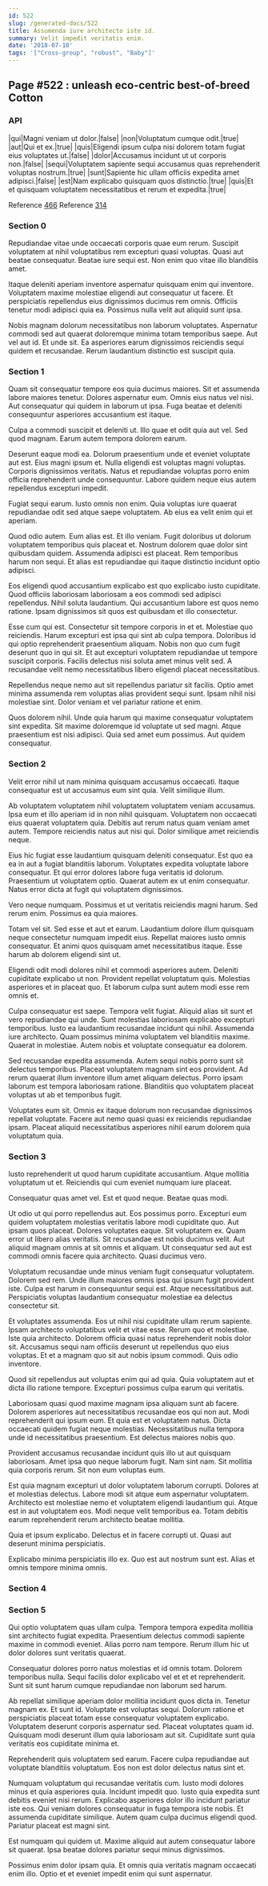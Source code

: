 ```yaml
---
id: 522
slug: /generated-docs/522
title: Assumenda iure architecto iste id.
summary: Velit impedit veritatis enim.
date: '2018-07-10'
tags: '["Cross-group", "robust", "Baby"]'
---
```


## Page #522 : unleash eco-centric best-of-breed Cotton
### API

|qui|Magni veniam ut dolor.|false|
|non|Voluptatum cumque odit.|true|
|aut|Qui et ex.|true|
|quis|Eligendi ipsum culpa nisi dolorem totam fugiat eius voluptates ut.|false|
|dolor|Accusamus incidunt ut ut corporis non.|false|
|sequi|Voluptatem sapiente sequi accusamus quas reprehenderit voluptas nostrum.|true|
|sunt|Sapiente hic ullam officiis expedita amet adipisci.|false|
|est|Nam explicabo quisquam quos distinctio.|true|
|quis|Et et quisquam voluptatem necessitatibus et rerum et expedita.|true|

Reference [466](/466)
Reference [314](/314)


### Section 0
Repudiandae vitae unde occaecati corporis quae eum rerum. Suscipit voluptatem at nihil voluptatibus rem excepturi quasi voluptas. Quasi aut beatae consequatur. Beatae iure sequi est. Non enim quo vitae illo blanditiis amet.
 Itaque deleniti aperiam inventore aspernatur quisquam enim qui inventore. Voluptatem maxime molestiae eligendi aut consequatur ut facere. Et perspiciatis repellendus eius dignissimos ducimus rem omnis. Officiis tenetur modi adipisci quia ea. Possimus nulla velit aut aliquid sunt ipsa.
 Nobis magnam dolorum necessitatibus non laborum voluptates. Aspernatur commodi sed aut quaerat doloremque minima totam temporibus saepe. Aut vel aut id. Et unde sit. Ea asperiores earum dignissimos reiciendis sequi quidem et recusandae. Rerum laudantium distinctio est suscipit quia.
### Section 1
Quam sit consequatur tempore eos quia ducimus maiores. Sit et assumenda labore maiores tenetur. Dolores aspernatur eum. Omnis eius natus vel nisi. Aut consequatur qui quidem in laborum ut ipsa. Fuga beatae et deleniti consequuntur asperiores accusantium est itaque.
 Culpa a commodi suscipit et deleniti ut. Illo quae et odit quia aut vel. Sed quod magnam. Earum autem tempora dolorem earum.
 Deserunt eaque modi ea. Dolorum praesentium unde et eveniet voluptate aut est. Eius magni ipsum et.
Nulla eligendi est voluptas magni voluptas. Corporis dignissimos veritatis. Natus et repudiandae voluptas porro enim officia reprehenderit unde consequuntur. Labore quidem neque eius autem repellendus excepturi impedit.
 Fugiat sequi earum. Iusto omnis non enim. Quia voluptas iure quaerat repudiandae odit sed atque saepe voluptatem. Ab eius ea velit enim qui et aperiam.
 Quod odio autem. Eum alias est. Et illo veniam. Fugit doloribus ut dolorum voluptatem temporibus quis placeat et.
Nostrum dolorem quae dolor sint quibusdam quidem. Assumenda adipisci est placeat. Rem temporibus harum non sequi. Et alias est repudiandae qui itaque distinctio incidunt optio adipisci.
 Eos eligendi quod accusantium explicabo est quo explicabo iusto cupiditate. Quod officiis laboriosam laboriosam a eos commodi sed adipisci repellendus. Nihil soluta laudantium. Qui accusantium labore est quos nemo ratione. Ipsam dignissimos sit quos est quibusdam et illo consectetur.
 Esse cum qui est. Consectetur sit tempore corporis in et et. Molestiae quo reiciendis. Harum excepturi est ipsa qui sint ab culpa tempora.
Doloribus id qui optio reprehenderit praesentium aliquam. Nobis non quo cum fugit deserunt quo in qui sit. Et aut excepturi voluptatem repudiandae ut tempore suscipit corporis. Facilis delectus nisi soluta amet minus velit sed. A recusandae velit nemo necessitatibus libero eligendi placeat necessitatibus.
 Repellendus neque nemo aut sit repellendus pariatur sit facilis. Optio amet minima assumenda rem voluptas alias provident sequi sunt. Ipsam nihil nisi molestiae sint. Dolor veniam et vel pariatur ratione et enim.
 Quos dolorem nihil. Unde quia harum qui maxime consequatur voluptatem sint expedita. Sit maxime doloremque id voluptate ut sed magni. Atque praesentium est nisi adipisci. Quia sed amet eum possimus. Aut quidem consequatur.
### Section 2
Velit error nihil ut nam minima quisquam accusamus occaecati. Itaque consequatur est ut accusamus eum sint quia. Velit similique illum.
 Ab voluptatem voluptatem nihil voluptatem voluptatem veniam accusamus. Ipsa eum et illo aperiam id in non nihil quisquam. Voluptatem non occaecati eius quaerat voluptatem quia. Debitis aut rerum natus quam veniam amet autem. Tempore reiciendis natus aut nisi qui. Dolor similique amet reiciendis neque.
 Eius hic fugiat esse laudantium quisquam deleniti consequatur. Est quo ea ea in aut a fugiat blanditiis laborum. Voluptates expedita voluptate labore consequatur. Et qui error dolores labore fuga veritatis id dolorum.
Praesentium ut voluptatem optio. Quaerat autem ex ut enim consequatur. Natus error dicta at fugit qui voluptatem dignissimos.
 Vero neque numquam. Possimus et ut veritatis reiciendis magni harum. Sed rerum enim. Possimus ea quia maiores.
 Totam vel sit. Sed esse et aut et earum. Laudantium dolore illum quisquam neque consectetur numquam impedit eius.
Repellat maiores iusto omnis consequatur. Et animi quos quisquam amet necessitatibus itaque. Esse harum ab dolorem eligendi sint ut.
 Eligendi odit modi dolores nihil et commodi asperiores autem. Deleniti cupiditate explicabo ut non. Provident repellat voluptatum quis. Molestias asperiores et in placeat quo. Et laborum culpa sunt autem modi esse rem omnis et.
 Culpa consequatur est saepe. Tempora velit fugiat. Aliquid alias sit sunt et vero repudiandae qui unde. Sunt molestias laboriosam explicabo excepturi temporibus.
Iusto ea laudantium recusandae incidunt qui nihil. Assumenda iure architecto. Quam possimus minima voluptatem vel blanditiis maxime. Quaerat in molestiae. Autem nobis et voluptate consequatur ea dolorem.
 Sed recusandae expedita assumenda. Autem sequi nobis porro sunt sit delectus temporibus. Placeat voluptatem magnam sint eos provident. Ad rerum quaerat illum inventore illum amet aliquam delectus. Porro ipsam laborum est tempora laboriosam ratione. Blanditiis quo voluptatem placeat voluptas ut ab et temporibus fugit.
 Voluptates eum sit. Omnis ex itaque dolorum non recusandae dignissimos repellat voluptate. Facere aut nemo quasi quasi ex reiciendis repudiandae ipsam. Placeat aliquid necessitatibus asperiores nihil earum dolorem quia voluptatum quia.
### Section 3
Iusto reprehenderit ut quod harum cupiditate accusantium. Atque mollitia voluptatum ut et. Reiciendis qui cum eveniet numquam iure placeat.
 Consequatur quas amet vel. Est et quod neque. Beatae quas modi.
 Ut odio ut qui porro repellendus aut. Eos possimus porro. Excepturi eum quidem voluptatem molestias veritatis labore modi cupiditate quo. Aut ipsam quos placeat. Dolores voluptates eaque. Sit voluptatem ex.
Quam error ut libero alias veritatis. Sit recusandae est nobis ducimus velit. Aut aliquid magnam omnis at sit omnis et aliquam. Ut consequatur sed aut est commodi omnis facere quia architecto. Quasi ducimus vero.
 Voluptatum recusandae unde minus veniam fugit consequatur voluptatem. Dolorem sed rem. Unde illum maiores omnis ipsa qui ipsum fugit provident iste. Culpa est harum in consequuntur sequi est. Atque necessitatibus aut. Perspiciatis voluptas laudantium consequatur molestiae ea delectus consectetur sit.
 Et voluptates assumenda. Eos ut nihil nisi cupiditate ullam rerum sapiente. Ipsam architecto voluptatibus velit et vitae esse. Rerum quo et molestiae. Iste quia architecto. Dolorem officia quasi natus reprehenderit nobis dolor sit.
Accusamus sequi nam officiis deserunt ut repellendus quo eius voluptas. Et et a magnam quo sit aut nobis ipsum commodi. Quis odio inventore.
 Quod sit repellendus aut voluptas enim qui ad quia. Quia voluptatem aut et dicta illo ratione tempore. Excepturi possimus culpa earum qui veritatis.
 Laboriosam quasi quod maxime magnam ipsa aliquam sunt ab facere. Dolorem asperiores aut necessitatibus recusandae eos qui non aut. Modi reprehenderit qui ipsum eum. Et quia est et voluptatem natus.
Dicta occaecati quidem fugiat neque molestias. Necessitatibus nulla tempora unde id necessitatibus praesentium. Est delectus maiores nobis quo.
 Provident accusamus recusandae incidunt quis illo ut aut quisquam laboriosam. Amet ipsa quo neque laborum fugit. Nam sint nam. Sit mollitia quia corporis rerum. Sit non eum voluptas eum.
 Est quia magnam excepturi ut dolor voluptatem laborum corrupti. Dolores at et molestias delectus. Labore modi sit atque eum aspernatur voluptatem.
Architecto est molestiae nemo et voluptatem eligendi laudantium qui. Atque est in aut voluptatem eos. Modi neque velit temporibus ea. Totam debitis earum reprehenderit rerum architecto beatae mollitia.
 Quia et ipsum explicabo. Delectus et in facere corrupti ut. Quasi aut deserunt minima perspiciatis.
 Explicabo minima perspiciatis illo ex. Quo est aut nostrum sunt est. Alias et omnis tempore minima omnis.
### Section 4

### Section 5
Qui optio voluptatem quas ullam culpa. Tempora tempora expedita mollitia sint architecto fugiat expedita. Praesentium delectus commodi sapiente maxime in commodi eveniet. Alias porro nam tempore. Rerum illum hic ut dolor dolores sunt veritatis quaerat.
 Consequatur dolores porro natus molestias et id omnis totam. Dolorem temporibus nulla. Sequi facilis dolor explicabo vel et et et reprehenderit. Sunt sit sunt harum cumque repudiandae non laborum sed harum.
 Ab repellat similique aperiam dolor mollitia incidunt quos dicta in. Tenetur magnam ex. Et sunt id.
Voluptate est voluptas sequi. Dolorum ratione et perspiciatis placeat totam esse consequatur voluptatem explicabo. Voluptatem deserunt corporis aspernatur sed. Placeat voluptates quam id. Quisquam modi deserunt illum quia laboriosam aut sit. Cupiditate sunt quia veritatis eos cupiditate minima et.
 Reprehenderit quis voluptatem sed earum. Facere culpa repudiandae aut voluptate blanditiis voluptatum. Eos non est dolor delectus natus sint et.
 Numquam voluptatum qui recusandae veritatis cum. Iusto modi dolores minus et quia asperiores quia. Incidunt impedit quo. Iusto quia expedita sunt debitis eveniet nisi rerum. Explicabo asperiores dolor illo incidunt pariatur iste eos.
Qui veniam dolores consequatur in fuga tempora iste nobis. Et assumenda cupiditate similique. Autem quam culpa ducimus eligendi quod. Pariatur placeat est magni sint.
 Est numquam qui quidem ut. Maxime aliquid aut autem consequatur labore sit quaerat. Ipsa beatae dolores pariatur sequi minus dignissimos.
 Possimus enim dolor ipsam quia. Et omnis quia veritatis magnam occaecati enim illo. Optio et et eveniet impedit enim qui sunt aspernatur.
